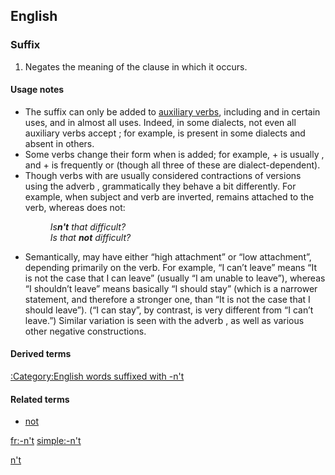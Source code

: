 {{also|not}}
==English==

===Suffix===
{{infl|en|suffix|head=-n’t|sort=nt}}

# Negates the meaning of the clause in which it occurs.

====Usage notes====
* The suffix {{term||-n't|lang=en}} can only be added to [[auxiliary verb]]s, including {{term|dare|lang=en}} and {{term|need|lang=en}} in certain uses, and {{term|be|lang=en}} in almost all uses. Indeed, in some dialects, not even all auxiliary verbs accept {{term||-n't|lang=en}}; for example, {{term|mayn't|lang=en}} is present in some dialects and absent in others.
* Some verbs change their form when {{term||-n't|lang=en}} is added; for example, {{term|shall|lang=en}} + {{term||-n't|lang=en}} is usually {{term|shan't|lang=en}}, and {{term|am|lang=en}} + {{term||-n't|lang=en}} is frequently {{term|aren't|lang=en}} or {{term|ain't|lang=en}} (though all three of these are dialect-dependent).
* Though verbs with {{term||-n't|lang=en}} are usually considered contractions of versions using the adverb {{term|not|lang=en}}, grammatically they behave a bit differently. For example, when subject and verb are inverted, {{term||-n't|lang=en}} remains attached to the verb, whereas {{term||not|lang=en}} does not:
*: ''Is'''n't''' that difficult?''
*: ''Is that '''not''' difficult?''
* Semantically, {{term||-n't|lang=en}} may have either “high attachment” or “low attachment”, depending primarily on the verb. For example, “I can’t leave” means “It is not the case that I can leave” (usually “I am unable to leave”), whereas “I shouldn’t leave” means basically “I should stay” (which is a narrower statement, and therefore a stronger one, than “It is not the case that I should leave”). (“I can stay”, by contrast, is very different from “I can’t leave.”) Similar variation is seen with the adverb {{term||not|lang=en}}, as well as various other negative constructions.

====Derived terms====
[[:Category:English words suffixed with -n't]]

====Related terms====
* [[not]] <!-- this should probably go in ===Etymology===, but I'm not confident enough . . . -->

[[Category:English nonproductive suffixes|n't]]

[[fr:-n't]]
[[simple:-n't]]